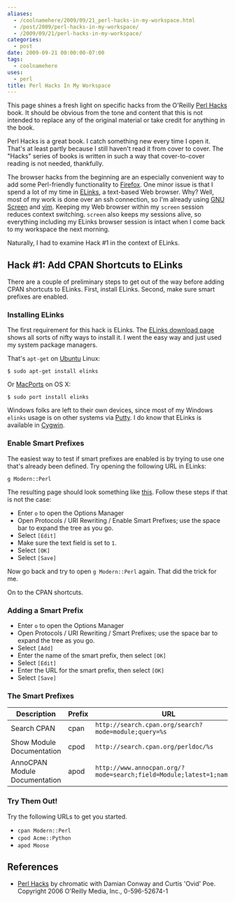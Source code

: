 ```yaml
---
aliases:
  - /coolnamehere/2009/09/21_perl-hacks-in-my-workspace.html
  - /post/2009/perl-hacks-in-my-workspace/
  - /2009/09/21/perl-hacks-in-my-workspace/
categories:
  - post
date: 2009-09-21 00:00:00-07:00
tags:
  - coolnamehere
uses:
  - perl
title: Perl Hacks In My Workspace
---
```


This page shines a fresh light on specific hacks from the O'Reilly [Perl 
Hacks](http://oreilly.com/catalog/9780596526740/) book. It should be obvious
from the tone and content that this is not intended to replace any of the 
original material or take credit for anything in the book. 

Perl Hacks is a great book. I catch something new every time I open it. That's 
at least partly because I still haven't read it from cover to cover. The "Hacks" 
series of books is written in such a way that cover-to-cover reading is not 
needed, thankfully.

[GNU Screen]: /post/2007/01/gnu-screen
[Vim]: /tags/vim/
[Firefox]: https://www.mozilla.org/en-US/firefox/new/

The browser hacks from the beginning are an especially convenient way 
to add some Perl-friendly functionality to [Firefox][].
One minor issue is that I spend a lot of my time in [ELinks](http://elinks.cz/), 
a text-based Web browser. Why? Well, most of my work is done over an ssh
connection, so I'm already using [GNU Screen][] and [vim][]. Keeping my Web
browser within my `screen` session reduces context switching. `screen` also
keeps my sessions alive, so everything including my ELinks browser session is
intact when I come back to my workspace the next morning.

Naturally, I had to examine Hack #1 in the context of ELinks.

## Hack #1: Add CPAN Shortcuts to ELinks

There are a couple of preliminary steps to get out of the way before adding
CPAN shortcuts to ELinks. First, install ELinks. Second, make sure smart
prefixes are enabled.

### Installing ELinks

The first requirement for this hack is ELinks. The [ELinks
download page](http://elinks.cz/download.html) shows all sorts of nifty ways to
install it. I went the easy way and just used my system package managers.

That's `apt-get` on [Ubuntu](http://www.ubuntu.com) Linux:

```
$ sudo apt-get install elinks
```

Or [MacPorts](http://www.macports.org/) on OS X:

```
$ sudo port install elinks
```

[Cygwin]: /post/2004/07/cygwin

Windows folks are left to their own devices, since most of my Windows `elinks` 
usage is on other systems via [Putty](http://www.chiark.greenend.org.uk/~sgtatham/putty/).
I do know that ELinks is available in [Cygwin][].

### Enable Smart Prefixes

The easiest way to test if smart prefixes are enabled is by trying to use
one that's already been defined. Try opening the following URL in ELinks:

```
g Modern::Perl
```

The resulting page should look something like [this](http://www.google.com/search?q=Modern%3a%3aPerl&btnG=Google+Search).
Follow these steps if that is not the case:

* Enter `o` to open the Options Manager
* Open Protocols / URI Rewriting / Enable Smart Prefixes; use the space bar to expand the tree as you go.
* Select `[Edit]`
* Make sure the text field is set to `1`.
* Select `[OK]`
* Select `[Save]`

Now go back and try to open `g Modern::Perl` again. That did the trick for me.

On to the CPAN shortcuts.

### Adding a Smart Prefix

* Enter `o` to open the Options Manager
* Open Protocols / URI Rewriting / Smart Prefixes; use the space bar to expand the tree as you go.
* Select `[Add]`
* Enter the name of the smart prefix, then select `[OK]`
* Select `[Edit]`
* Enter the URL for the smart prefix, then select `[OK]`
* Select `[Save]`

### The Smart Prefixes

Description                   | Prefix | URL 
------------------------------|--------|-------------------------------------------------------------------
Search CPAN                   | cpan   | `http://search.cpan.org/search?mode=module;query=%s`
Show Module Documentation     | cpod   | `http://search.cpan.org/perldoc/%s`
AnnoCPAN Module Documentation | apod   | `http://www.annocpan.org/?mode=search;field=Module;latest=1;name=%s`

### Try Them Out!

Try the following URLs to get you started.

* `cpan Modern::Perl`
* `cpod Acme::Python`
* `apod Moose`

## References

* [Perl Hacks](http://oreilly.com/catalog/9780596526740/) by chromatic with 
  Damian Conway and Curtis 'Ovid' Poe. Copyright 2006 O'Reilly Media, Inc., 0-596-52674-1
